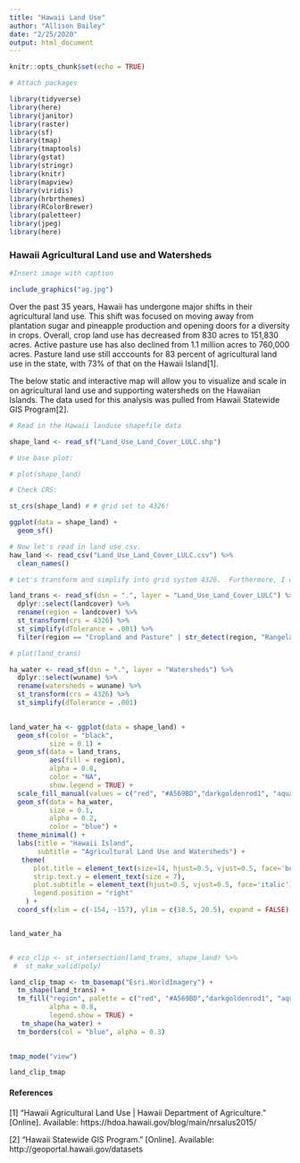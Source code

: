 ```yaml
---
title: "Hawaii Land Use"
author: "Allison Bailey"
date: "2/25/2020"
output: html_document
---
```


```r
knitr::opts_chunk$set(echo = TRUE)
```

```r

# Attach packages

library(tidyverse)
library(here)
library(janitor)
library(raster)
library(sf)
library(tmap)
library(tmaptools)
library(gstat)
library(stringr)
library(knitr)
library(mapview)
library(viridis)
library(hrbrthemes)
library(RColorBrewer)
library(paletteer)
library(jpeg)
library(here)

```
### Hawaii Agricultural Land use and Watersheds

```r


#Insert image with caption

include_graphics("ag.jpg")

```

Over the past 35 years, Hawaii has undergone major shifts in their agricultural land use. This shift was focused on moving away from plantation sugar and pineapple production and opening doors for a diversity in crops. Overall, crop land use has decreased from 830 acres to 151,830 acres. Active pasture use has also declined from 1.1 million acres to 760,000 acres. Pasture land use still acccounts for 83 percent of agricultural land use in the state, with 73% of that on the Hawaii Island[1].

The below static and interactive map will allow you to visualize and scale in on agricultural land use and supporting watersheds on the Hawaiian Islands. The data used for this analysis was pulled from Hawaii Statewide GIS Program[2]. 

```r

# Read in the Hawaii landuse shapefile data

shape_land <- read_sf("Land_Use_Land_Cover_LULC.shp")

# Use base plot:

# plot(shape_land)

# Check CRS:

st_crs(shape_land) # # grid set to 4326!

ggplot(data = shape_land) +
  geom_sf()

```

```r

# Now let's read in land use csv. 
haw_land <- read_csv("Land_Use_Land_Cover_LULC.csv") %>%
  clean_names()

# Let's transform and simplify into grid system 4326.  Furthermore, I only want to show land that is used for agricultural purposes. 

land_trans <- read_sf(dsn = ".", layer = "Land_Use_Land_Cover_LULC") %>%
  dplyr::select(landcover) %>%
  rename(region = landcover) %>%
  st_transform(crs = 4326) %>%
  st_simplify(dTolerance = .001) %>%
  filter(region == "Cropland and Pasture" | str_detect(region, "Rangeland"))

# plot(land_trans)

ha_water <- read_sf(dsn = ".", layer = "Watersheds") %>%
  dplyr::select(wuname) %>%
  rename(watersheds = wuname) %>%
  st_transform(crs = 4326) %>%
  st_simplify(dTolerance = .001)
  

land_water_ha <- ggplot(data = shape_land) + 
  geom_sf(color = "black",
          size = 0.1) +
  geom_sf(data = land_trans,
          aes(fill = region),
          alpha = 0.8, 
          color = "NA",
          show.legend = TRUE) +
  scale_fill_manual(values = c("red", "#A569BD","darkgoldenrod1", "aquamarine4")) +
  geom_sf(data = ha_water,
          size = 0.1,
          alpha = 0.2,
          color = "blue") +
  theme_minimal() +
  labs(title = "Hawaii Island",
       subtitle = "Agricultural Land Use and Watersheds") +
   theme(
      plot.title = element_text(size=14, hjust=0.5, vjust=0.5, face='bold'),
      strip.text.y = element_text(size = 7), 
      plot.subtitle = element_text(hjust=0.5, vjust=0.5, face='italic'),
      legend.position = "right"
    ) +
  coord_sf(xlim = c(-154, -157), ylim = c(18.5, 20.5), expand = FALSE) 


land_water_ha



```

```r

# eco_clip <- st_intersection(land_trans, shape_land) %>%
 #  st_make_valid(poly)

land_clip_tmap <- tm_basemap("Esri.WorldImagery") +
  tm_shape(land_trans) +
  tm_fill("region", palette = c("red", "#A569BD","darkgoldenrod1", "aquamarine4"),
          alpha = 0.8,
          legend.show = TRUE) +
   tm_shape(ha_water) +
  tm_borders(col = "blue", alpha = 0.3)
  

tmap_mode("view")

land_clip_tmap

```

#### **References**

[1] "Hawaii Agricultural Land Use | Hawaii Department of Agriculture." [Online]. Available: https://hdoa.hawaii.gov/blog/main/nrsalus2015/

[2] "Hawaii Statewide GIS Program." [Online]. Available: http://geoportal.hawaii.gov/datasets